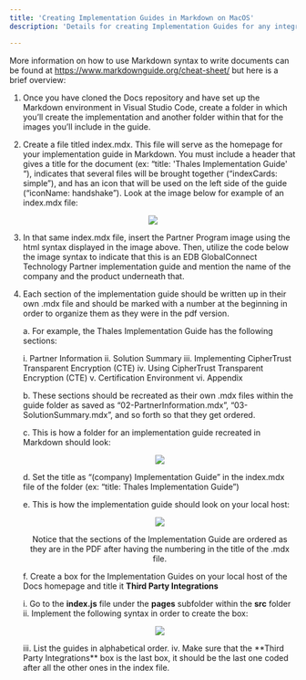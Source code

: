 ```yaml
---
title: 'Creating Implementation Guides in Markdown on MacOS'
description: 'Details for creating Implementation Guides for any integration on your Mac computer'

---
```


More information on how to use Markdown syntax to write documents can be found at https://www.markdownguide.org/cheat-sheet/ but here is a brief overview: 

1. Once you have cloned the Docs repository and have set up the Markdown environment in Visual Studio Code, create a folder in which you’ll create the implementation and another folder within that for the images you’ll include in the guide. 

2. Create a file titled index.mdx. This file will serve as the homepage for your implementation guide in Markdown. You must include a header that gives a title for the document (ex: “title: 'Thales Implementation Guide' “), indicates that several files will be brought together (“indexCards: simple”), and has an icon that will be used on the left side of the guide (“iconName: handshake”). Look at  the image below for example of an index.mdx file: 

<p align="center">
  <img  src="Images/SampleIndexFile.png">
</p>

3. In that same index.mdx file, insert the Partner Program image using the html syntax displayed in the image above. Then, utilize the code below the image syntax to indicate that this is an EDB GlobalConnect Technology Partner implementation guide and mention the name of the company and the product underneath that. 

4. Each section of the implementation guide should be written up in their own .mdx file and should be marked with a number at the beginning in order to organize them as they were in the pdf version. 
    
    a. For example, the Thales Implementation Guide has the following sections:
        
      i. Partner Information
      ii. Solution Summary
      iii. Implementing CipherTrust Transparent Encryption (CTE)
      iv. Using CipherTrust Transparent Encryption (CTE)
      v. Certification Environment
      vi. Appendix

    b. These sections should be recreated as their own .mdx files within the guide folder as saved as “02-PartnerInformation.mdx”, “03-SolutionSummary.mdx”, and so forth so that they get ordered. 
    
    c. This is how a folder for an implementation guide recreated in Markdown should look: 
    
    <p align="center">
    <img  src="Images/ImplementationGuideFolder.png">
    </p>
    
    d. Set the title as “(company) Implementation Guide” in the index.mdx file of the folder (ex: “title: Thales Implementation Guide”)
    
    e. This is how the implementation guide should look on your local host:
    
    <p align="center">
    <img  src="Images/ImpGuideLocalHost.png">
    </p>
    <div align="center">Notice that the sections of the Implementation Guide are ordered as they are in the PDF after having the numbering in the title of the .mdx file.</div>
    
    f. Create a box for the Implementation Guides on your local host of the Docs homepage and title it **Third Party Integrations**
        
      i. Go to the **index.js** file under the **pages** subfolder within the **src** folder
      ii. Implement the following syntax in order to create the box:
      <p align="center">
      <img  src="Images/ImpGuideLocalHost.png">
      </p>
      iii. List the guides in alphabetical order. 
      iv. Make sure that the **Third Party Integrations** box is the last box, it should be the last one coded after all the other ones in the index file. 
